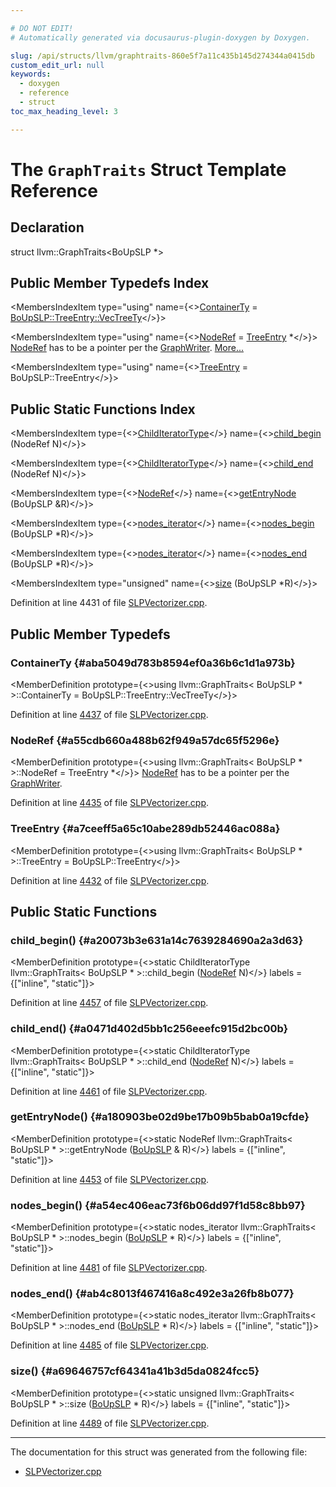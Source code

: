 ```yaml
---

# DO NOT EDIT!
# Automatically generated via docusaurus-plugin-doxygen by Doxygen.

slug: /api/structs/llvm/graphtraits-860e5f7a11c435b145d274344a0415db
custom_edit_url: null
keywords:
  - doxygen
  - reference
  - struct
toc_max_heading_level: 3

---
```





# The `GraphTraits` Struct Template Reference

<DoxygenPage pluginConfig={pluginConfig}>



## Declaration

<CodeBlock>struct llvm::GraphTraits&lt;BoUpSLP &#42;&gt;</CodeBlock>

## Public Member Typedefs Index

<MembersIndex>

<MembersIndexItem
  type="using"
  name={<><a href="#aba5049d783b8594ef0a36b6c1d1a973b">ContainerTy</a> = <a href="/docs/api/classes/llvm/smallvector">BoUpSLP::TreeEntry::VecTreeTy</a></>}>
</MembersIndexItem>

<MembersIndexItem
  type="using"
  name={<><a href="#a55cdb660a488b62f949a57dc65f5296e">NodeRef</a> = <a href="#a7ceeff5a65c10abe289db52446ac088a">TreeEntry</a> &#42;</>}>
<a href="#a55cdb660a488b62f949a57dc65f5296e">NodeRef</a> has to be a pointer per the <a href="/docs/api/classes/llvm/graphwriter">GraphWriter</a>. <a href="#a55cdb660a488b62f949a57dc65f5296e">More...</a>
</MembersIndexItem>

<MembersIndexItem
  type="using"
  name={<><a href="#a7ceeff5a65c10abe289db52446ac088a">TreeEntry</a> = BoUpSLP::TreeEntry</>}>
</MembersIndexItem>

</MembersIndex>

## Public Static Functions Index

<MembersIndex>

<MembersIndexItem
  type={<><a href="/docs/api/structs/llvm/graphtraits/childiteratortype-671e6b51bae1ee9c9bea09f55398ff49">ChildIteratorType</a></>}
  name={<><a href="#a20073b3e631a14c7639284690a2a3d63">child&#95;begin</a> (NodeRef N)</>}>
</MembersIndexItem>

<MembersIndexItem
  type={<><a href="/docs/api/structs/llvm/graphtraits/childiteratortype-671e6b51bae1ee9c9bea09f55398ff49">ChildIteratorType</a></>}
  name={<><a href="#a0471d402d5bb1c256eeefc915d2bc00b">child&#95;end</a> (NodeRef N)</>}>
</MembersIndexItem>

<MembersIndexItem
  type={<><a href="#a55cdb660a488b62f949a57dc65f5296e">NodeRef</a></>}
  name={<><a href="#a180903be02d9be17b09b5bab0a19cfde">getEntryNode</a> (BoUpSLP &amp;R)</>}>
</MembersIndexItem>

<MembersIndexItem
  type={<><a href="/docs/api/classes/llvm/graphtraits/nodes-iterator-0333db08b4884940a0b852ccb2ddad27">nodes&#95;iterator</a></>}
  name={<><a href="#a54ec406eac73f6b06dd97f1d58c8bb97">nodes&#95;begin</a> (BoUpSLP &#42;R)</>}>
</MembersIndexItem>

<MembersIndexItem
  type={<><a href="/docs/api/classes/llvm/graphtraits/nodes-iterator-0333db08b4884940a0b852ccb2ddad27">nodes&#95;iterator</a></>}
  name={<><a href="#ab4c8013f467416a8c492e3a26fb8b077">nodes&#95;end</a> (BoUpSLP &#42;R)</>}>
</MembersIndexItem>

<MembersIndexItem
  type="unsigned"
  name={<><a href="#a69646757cf64341a41b3d5da0824fcc5">size</a> (BoUpSLP &#42;R)</>}>
</MembersIndexItem>

</MembersIndex>


Definition at line 4431 of file <a href="/docs/api/files/lib/lib/transforms/lib/transforms/vectorize/slpvectorizer-cpp">SLPVectorizer.cpp</a>.

<SectionDefinition>

## Public Member Typedefs

### ContainerTy {#aba5049d783b8594ef0a36b6c1d1a973b}

<MemberDefinition
  prototype={<>using llvm::GraphTraits&lt; BoUpSLP &#42; &gt;::ContainerTy =  BoUpSLP::TreeEntry::VecTreeTy</>}>

Definition at line <a href="/docs/api/files/lib/lib/transforms/lib/transforms/vectorize/slpvectorizer-cpp/#l04437">4437</a> of file <a href="/docs/api/files/lib/lib/transforms/lib/transforms/vectorize/slpvectorizer-cpp">SLPVectorizer.cpp</a>.
</MemberDefinition>

### NodeRef {#a55cdb660a488b62f949a57dc65f5296e}

<MemberDefinition
  prototype={<>using llvm::GraphTraits&lt; BoUpSLP &#42; &gt;::NodeRef =  TreeEntry &#42;</>}>
<a href="#a55cdb660a488b62f949a57dc65f5296e">NodeRef</a> has to be a pointer per the <a href="/docs/api/classes/llvm/graphwriter">GraphWriter</a>.

Definition at line <a href="/docs/api/files/lib/lib/transforms/lib/transforms/vectorize/slpvectorizer-cpp/#l04435">4435</a> of file <a href="/docs/api/files/lib/lib/transforms/lib/transforms/vectorize/slpvectorizer-cpp">SLPVectorizer.cpp</a>.
</MemberDefinition>

### TreeEntry {#a7ceeff5a65c10abe289db52446ac088a}

<MemberDefinition
  prototype={<>using llvm::GraphTraits&lt; BoUpSLP &#42; &gt;::TreeEntry =  BoUpSLP::TreeEntry</>}>

Definition at line <a href="/docs/api/files/lib/lib/transforms/lib/transforms/vectorize/slpvectorizer-cpp/#l04432">4432</a> of file <a href="/docs/api/files/lib/lib/transforms/lib/transforms/vectorize/slpvectorizer-cpp">SLPVectorizer.cpp</a>.
</MemberDefinition>

</SectionDefinition>

<SectionDefinition>

## Public Static Functions

### child&#95;begin() {#a20073b3e631a14c7639284690a2a3d63}

<MemberDefinition
  prototype={<>static ChildIteratorType llvm::GraphTraits&lt; BoUpSLP &#42; &gt;::child&#95;begin (<a href="#a55cdb660a488b62f949a57dc65f5296e">NodeRef</a> N)</>}
  labels = {["inline", "static"]}>

Definition at line <a href="/docs/api/files/lib/lib/transforms/lib/transforms/vectorize/slpvectorizer-cpp/#l04457">4457</a> of file <a href="/docs/api/files/lib/lib/transforms/lib/transforms/vectorize/slpvectorizer-cpp">SLPVectorizer.cpp</a>.
</MemberDefinition>

### child&#95;end() {#a0471d402d5bb1c256eeefc915d2bc00b}

<MemberDefinition
  prototype={<>static ChildIteratorType llvm::GraphTraits&lt; BoUpSLP &#42; &gt;::child&#95;end (<a href="#a55cdb660a488b62f949a57dc65f5296e">NodeRef</a> N)</>}
  labels = {["inline", "static"]}>

Definition at line <a href="/docs/api/files/lib/lib/transforms/lib/transforms/vectorize/slpvectorizer-cpp/#l04461">4461</a> of file <a href="/docs/api/files/lib/lib/transforms/lib/transforms/vectorize/slpvectorizer-cpp">SLPVectorizer.cpp</a>.
</MemberDefinition>

### getEntryNode() {#a180903be02d9be17b09b5bab0a19cfde}

<MemberDefinition
  prototype={<>static NodeRef llvm::GraphTraits&lt; BoUpSLP &#42; &gt;::getEntryNode (<a href="/docs/api/classes/llvm/slpvectorizer/boupslp">BoUpSLP</a> &amp; R)</>}
  labels = {["inline", "static"]}>

Definition at line <a href="/docs/api/files/lib/lib/transforms/lib/transforms/vectorize/slpvectorizer-cpp/#l04453">4453</a> of file <a href="/docs/api/files/lib/lib/transforms/lib/transforms/vectorize/slpvectorizer-cpp">SLPVectorizer.cpp</a>.
</MemberDefinition>

### nodes&#95;begin() {#a54ec406eac73f6b06dd97f1d58c8bb97}

<MemberDefinition
  prototype={<>static nodes&#95;iterator llvm::GraphTraits&lt; BoUpSLP &#42; &gt;::nodes&#95;begin (<a href="/docs/api/classes/llvm/slpvectorizer/boupslp">BoUpSLP</a> &#42; R)</>}
  labels = {["inline", "static"]}>

Definition at line <a href="/docs/api/files/lib/lib/transforms/lib/transforms/vectorize/slpvectorizer-cpp/#l04481">4481</a> of file <a href="/docs/api/files/lib/lib/transforms/lib/transforms/vectorize/slpvectorizer-cpp">SLPVectorizer.cpp</a>.
</MemberDefinition>

### nodes&#95;end() {#ab4c8013f467416a8c492e3a26fb8b077}

<MemberDefinition
  prototype={<>static nodes&#95;iterator llvm::GraphTraits&lt; BoUpSLP &#42; &gt;::nodes&#95;end (<a href="/docs/api/classes/llvm/slpvectorizer/boupslp">BoUpSLP</a> &#42; R)</>}
  labels = {["inline", "static"]}>

Definition at line <a href="/docs/api/files/lib/lib/transforms/lib/transforms/vectorize/slpvectorizer-cpp/#l04485">4485</a> of file <a href="/docs/api/files/lib/lib/transforms/lib/transforms/vectorize/slpvectorizer-cpp">SLPVectorizer.cpp</a>.
</MemberDefinition>

### size() {#a69646757cf64341a41b3d5da0824fcc5}

<MemberDefinition
  prototype={<>static unsigned llvm::GraphTraits&lt; BoUpSLP &#42; &gt;::size (<a href="/docs/api/classes/llvm/slpvectorizer/boupslp">BoUpSLP</a> &#42; R)</>}
  labels = {["inline", "static"]}>

Definition at line <a href="/docs/api/files/lib/lib/transforms/lib/transforms/vectorize/slpvectorizer-cpp/#l04489">4489</a> of file <a href="/docs/api/files/lib/lib/transforms/lib/transforms/vectorize/slpvectorizer-cpp">SLPVectorizer.cpp</a>.
</MemberDefinition>

</SectionDefinition>

<hr/>

The documentation for this struct was generated from the following file:

<ul>
<li><a href="/docs/api/files/lib/lib/transforms/lib/transforms/vectorize/slpvectorizer-cpp">SLPVectorizer.cpp</a></li>
</ul>

</DoxygenPage>

